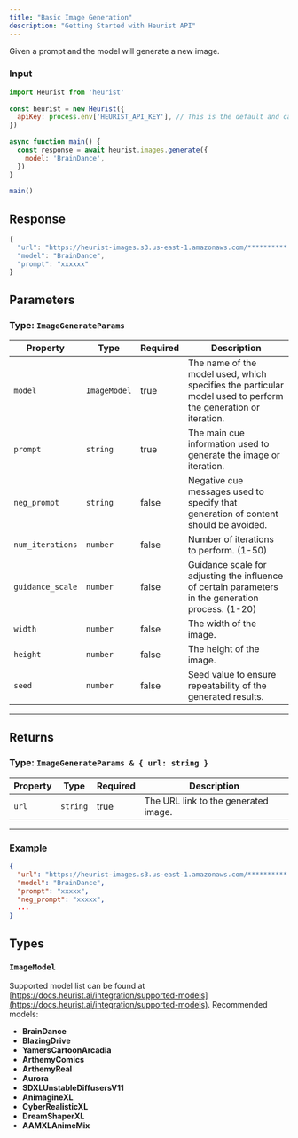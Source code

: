 ```yaml
---
title: "Basic Image Generation"
description: "Getting Started with Heurist API"
---
```

Given a prompt and the model will generate a new image.

### Input

```javascript
import Heurist from 'heurist'
 
const heurist = new Heurist({
  apiKey: process.env['HEURIST_API_KEY'], // This is the default and can be omitted
})
 
async function main() {
  const response = await heurist.images.generate({
    model: 'BrainDance',
  })
}
 
main()

```

## Response


```javascript
{
  "url": "https://heurist-images.s3.us-east-1.amazonaws.com/**********.png",
  "model": "BrainDance",
  "prompt": "xxxxxx"
}
```
## Parameters

### Type: `ImageGenerateParams`

| Property         | Type       | Required | Description                                                                 |
|------------------|------------|----------|-----------------------------------------------------------------------------|
| `model`          | `ImageModel` | true     | The name of the model used, which specifies the particular model used to perform the generation or iteration. |
| `prompt`         | `string`     | true     | The main cue information used to generate the image or iteration.          |
| `neg_prompt`     | `string`     | false    | Negative cue messages used to specify that generation of content should be avoided. |
| `num_iterations` | `number`     | false    | Number of iterations to perform. (1-50)                                    |
| `guidance_scale` | `number`     | false    | Guidance scale for adjusting the influence of certain parameters in the generation process. (1-20) |
| `width`          | `number`     | false    | The width of the image.                                                    |
| `height`         | `number`     | false    | The height of the image.                                                   |
| `seed`           | `number`     | false    | Seed value to ensure repeatability of the generated results.               |

---

## Returns

### Type: `ImageGenerateParams & { url: string }`

| Property | Type     | Required | Description                              |
|----------|----------|----------|------------------------------------------|
| `url`    | `string` | true     | The URL link to the generated image.     |

---

### Example

```json
{
  "url": "https://heurist-images.s3.us-east-1.amazonaws.com/**********.png",
  "model": "BrainDance",
  "prompt": "xxxxx",
  "neg_prompt": "xxxxx",
  ...
}
```
## Types

### `ImageModel`

Supported model list can be found at [https://docs.heurist.ai/integration/supported-models](https://docs.heurist.ai/integration/supported-models). Recommended models:

- **BrainDance**
- **BlazingDrive**
- **YamersCartoonArcadia**
- **ArthemyComics**
- **ArthemyReal**
- **Aurora**
- **SDXLUnstableDiffusersV11**
- **AnimagineXL**
- **CyberRealisticXL**
- **DreamShaperXL**
- **AAMXLAnimeMix**
